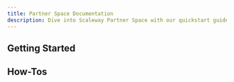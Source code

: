 ```yaml
---
title: Partner Space Documentation
description: Dive into Scaleway Partner Space with our quickstart guide, how-tos, and more.
---
```


<ProductHeader
   productName="Partner Space"
   productLogo="iam"
   description="As a Scaleway Partner, you benefit from a dedicated interface within the console: the Partner Space. It empowers you to manage your clients efficiently, from creating their Organizations to monitoring their consumption for accurate billing."
   url="/partner-space/quickstart/"
   label="Partner Space Quickstart"
/>

## Getting Started

<Grid>
    <SummaryCard
        title="Quickstart"
        icon="rocket"
        description="Learn how to add your first clients and follow their consumption."
        label="View Quickstart"
        url="/partner-space/quickstart/"
    />
    <SummaryCard
        title="Concepts"
        icon="info"
        description="Core concepts that give you a better understanding of the Partner Space."
        label="View Concepts"
        url="/partner-space/concepts/"
    />
    <SummaryCard
        title="How-Tos"
        icon="help-circle-outline"
        description="Check our detailed guides to learn how to use the Partner Space."
        label="View How-Tos"
        url="/partner-space/how-to/"
    />
</Grid>

## How-Tos

<Grid>
    <Card
        title="How to add a client"
        url="/partner-space/how-to/add-client/"
        label="Read more"
    />
    <Card
        title="How to grant access to the Partner Space"
        url="/partner-space/how-to/grant-access-to-partner-space/"
        label="Read more"
    />
    <Card
        title="How to edit client information"
        url="/partner-space/how-to/edit-client-information/"
        label="Read more"
    />
</Grid>
